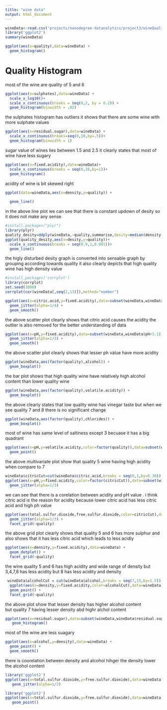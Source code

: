 ```yaml
---
title: "wine data"
output: html_document
---
```


```r

wineData<-read.csv('projects/nanodegree-datanalytics/project3/wineQualityReds.csv',sep=",")
library('ggplot2')
summary(wineData)
```

```r
ggplot(aes(x=quality),data=wineData) + 
  geom_histogram()
```
# Quality Histogram 
most of the wine are quality of 5 and 6
```r
ggplot(aes(x=sulphates),data=wineData) +
  scale_x_log10()+
  scale_x_continuous(breaks = seq(0,2, by = 0.2)) +
  geom_histogram(binwidth = .02)
```
the sulphates histogram has outliers it shows that there are some wine with more sulphate values
```r
ggplot(aes(x=residual.sugar),data=wineData) + 
  scale_x_continuous(breaks=seq(0,10,by=.5))+
  geom_histogram(binwidth = 1)
```
sugar value of wines lies between 1.5 and 2.5 it clearly states that most of wine have less sugary 
```r
ggplot(aes(x=fixed.acidity),data=wineData)+
  scale_x_continuous(breaks = seq(0,16,by=1))+
  geom_histogram()
```
acidity of wine is bit skewed right
```r
ggplot(data=wineData,aes(x=density,y=quality)) +
  
  geom_line()
```
in the above line plot we can see that there is constant updown of desity so it does not make any sense
```r
#install.packages("plyr")
library(plyr)
quality_desity=ddply(wineData,~quality,summarise,desity=median(density))
ggplot(quality_desity,aes(x=desity,y=quality))+
  scale_x_continuous(breaks = seq(0.9,1,0.001))+
  geom_line() 
```
the higly disturbed desity graph is converted into sensable graph by grouping according towards quality
it also clearly depicts that high quality wine has high density value

```r
#install.packages('corrplot')
library(corrplot)
set.seed(1000)
corrplot(cor(wineData[,seq(2,13)]),method="number")
```
```r
ggplot(aes(x=citric.acid,y=fixed.acidity),data=subset(wineData,wineData$citric.acid < 0.75)) +
  geom_jitter(alpha=1/4) +
  geom_smooth()
```
the above scatter plot clearly shows that citric acid causes the acidity the outlier is also removed for the better understanding
of data

```r
ggplot(aes(x=pH,y=fixed.acidity),data=subset(wineData,wineData$pH>3.1))+
  geom_jitter(alpha=1/3) +
  geom_smooth()
```
the above scatter plot clearly shows that lesser ph value have more acidity
```r
ggplot(wineData,aes(factor(quality),alcohol)) +
  geom_boxplot()
```
the bar plot shows that high quality wine have relatively high alcohol content than lower quality wine
```r
ggplot(wineData,aes(factor(quality),volatile.acidity)) +
  geom_boxplot()
```
the above clearly states that low quality wine has vinegar taste but when we see quality 7 and 8 there is no significant change

```r
ggplot(wineData,aes(factor(quality),chlorides)) +
  geom_boxplot()
```
most of wine has same level of saltiness except 3 becuase it has a big quadrant 
```r
ggplot(aes(x=pH,y=volatile.acidity,color=factor(quality)),data=subset(wineData,wineData$citric.acid < 0.75)) +
  geom_point()
```
the above multivariate plot show that quality 5 wine having high acidity when compare to 7 
```r
wineData$citricCut=cut(wineData$citric.acid,breaks = seq(0,1,by=0.30))
ggplot(aes(x=pH,y=fixed.acidity,color=factor(citricCut)),data=subset(wineData,wineData$citric.acid < 0.75)) +
  geom_jitter(alpha=1/3)
```
we can see that there is a corelation between acidity and pH value . i  think citric acid is the reason for acidity because lower citric acid has less citric acid and high ph value
```r
ggplot(aes(total.sulfur.dioxide,free.sulfur.dioxide,color=citricCut),data=wineData) +
  geom_jitter(alpha=1/3) +
  facet_grid(~quality)
```
the above grid plot clearly shows that quality 5 and 6 has more sulphur and also shows that it has less
citric acid which leads to less acidiy
```r
ggplot(aes(x=density,y=fixed.acidity),data=wineData) +
  geom_dotplot() +
  facet_grid(~quality)
```
the wine quality 5 and 6 has high acidity and wide range of density but 3,4,7,8 has less acidity but 8 has less acidity and density
```r
 wineData$alcoholCut = cut(wineData$alcohol,breaks = seq(7,15,by=1.5))
  ggplot(aes(x=density,y=fixed.acidity,color=alcoholCut),data=wineData) +
  geom_point() +
  facet_grid(~quality) 
```
the above plot show that lesser density has higher alcohol content                                             
but quality 7 having lesser density abd highr alchol content
```r
ggplot(aes(x=residual.sugar),data=subset(wineData,wineData$residual.sugar<8)) +
   geom_histogram()
```
most of the wine are less suagary
```r
ggplot(aes(x=alcohol,y=density),data=wineData) +
  geom_point() +
  geom_smooth()
```
there is coorelation between density and alcohol hihger the density lower the alcohol content
```r
library('ggplot2')
ggplot(aes(x=total.sulfur.dioxide,y=free.sulfur.dioxide),data=wineData) + 
   geom_jitter(alpha=1/2)
```

```r
library('ggplot2')
ggplot(aes(x=total.sulfur.dioxide,y=free.sulfur.dioxide),data=wineData) + 
   geom_point()
```

